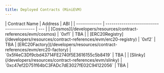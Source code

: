 ```yaml
---
title: Deployed Contracts (MiniEVM)
---
```


<Tabs>
<Tab title="Devnet (stoneevm-16)">
| Contract Name | Address                                    | ABI |
| ------------- | ------------------------------------------ | --- |
| [Cosmos](/developers/resources/contract-references/evm/cosmos) | `0xf1` | TBA |
| [ERC20Registry](/developers/resources/contract-references/evm/erc20-registry) | `0xf2` | TBA
| [ERC20Factory](/developers/resources/contract-references/evm/erc20-factory) | `0x5f4eC3Df9cbd43714FE2740f5E3616155c5b8419` | TBA |
| [Slinky](/developers/resources/contract-references/evm/slinky)        | `0xc47ef2D751f64bC3FADc7dE3027fE02C94122056` | TBA |
</Tab>
</Tabs>